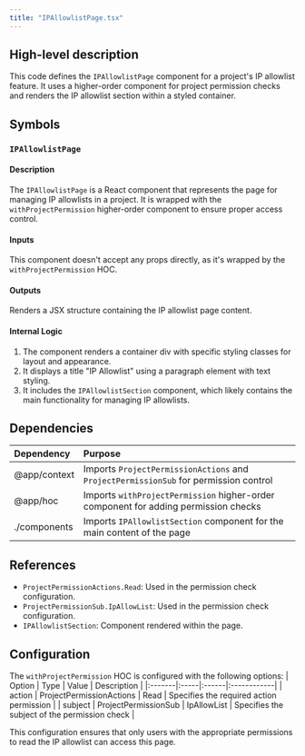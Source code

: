 ```yaml
---
title: "IPAllowlistPage.tsx"
---
```


## High-level description
This code defines the `IPAllowlistPage` component for a project's IP allowlist feature. It uses a higher-order component for project permission checks and renders the IP allowlist section within a styled container.

## Symbols

### `IPAllowlistPage`
#### Description
The `IPAllowlistPage` is a React component that represents the page for managing IP allowlists in a project. It is wrapped with the `withProjectPermission` higher-order component to ensure proper access control.

#### Inputs
This component doesn't accept any props directly, as it's wrapped by the `withProjectPermission` HOC.

#### Outputs
Renders a JSX structure containing the IP allowlist page content.

#### Internal Logic
1. The component renders a container div with specific styling classes for layout and appearance.
2. It displays a title "IP Allowlist" using a paragraph element with text styling.
3. It includes the `IPAllowlistSection` component, which likely contains the main functionality for managing IP allowlists.

## Dependencies
| Dependency | Purpose |
|:-----------|:--------|
| @app/context | Imports `ProjectPermissionActions` and `ProjectPermissionSub` for permission control |
| @app/hoc | Imports `withProjectPermission` higher-order component for adding permission checks |
| ./components | Imports `IPAllowlistSection` component for the main content of the page |

## References
- `ProjectPermissionActions.Read`: Used in the permission check configuration.
- `ProjectPermissionSub.IpAllowList`: Used in the permission check configuration.
- `IPAllowlistSection`: Component rendered within the page.

## Configuration
The `withProjectPermission` HOC is configured with the following options:
| Option | Type | Value | Description |
|:-------|:-----|:------|:------------|
| action | ProjectPermissionActions | Read | Specifies the required action permission |
| subject | ProjectPermissionSub | IpAllowList | Specifies the subject of the permission check |

This configuration ensures that only users with the appropriate permissions to read the IP allowlist can access this page.